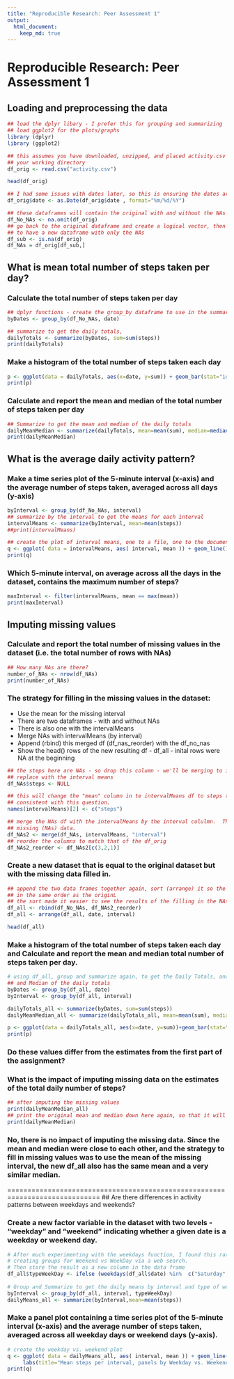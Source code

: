 ```yaml
---
title: "Reproducible Research: Peer Assessment 1"
output: 
  html_document:
    keep_md: true
---
```


# Reproducible Research: Peer Assessment 1
## Loading and preprocessing the data
```r
## load the dplyr libary - I prefer this for grouping and summarizing
## load ggplot2 for the plots/graphs
library (dplyr)
library (ggplot2)

## this assumes you have downloaded, unzipped, and placed activity.csv into
## your working directory
df_orig <- read.csv("activity.csv")

head(df_orig)

## I had some issues with dates later, so this is ensuring the dates are of the date class
df_orig$date <- as.Date(df_orig$date , format="%m/%d/%Y")

## these dataframes will contain the original with and without the NAs - to be used in subsequent steps
df_No_NAs <- na.omit(df_orig)
## go back to the original dataframe and create a logical vector, then use it to subset the original
## to have a new dataframe with only the NAs
df_sub <- is.na(df_orig)
df_NAs = df_orig[df_sub,]
```

## What is mean total number of steps taken per day?

### Calculate the total number of steps taken per day

```r
## dplyr functions - create the group_by dataframe to use in the summarize function
byDates <- group_by(df_No_NAs, date)

## summarize to get the daily totals, 
dailyTotals <- summarize(byDates, sum=sum(steps))  
print(dailyTotals)
```

### Make a histogram of the total number of steps taken each day

```r
p <- ggplot(data = dailyTotals, aes(x=date, y=sum)) + geom_bar(stat="identity")
print(p)
```

### Calculate and report the mean and median of the total number of steps taken per day

```r
## Summarize to get the mean and median of the daily totals
dailyMeanMedian <- summarize(dailyTotals, mean=mean(sum), median=median(sum)) 
print(dailyMeanMedian)
```

## What is the average daily activity pattern?

### Make a time series plot of the 5-minute interval (x-axis) and the average number of steps taken, averaged across all days (y-axis)

```r
byInterval <- group_by(df_No_NAs, interval)
## summarize by the interval to get the means for each interval
intervalMeans <- summarize(byInterval, mean=mean(steps)) 
##print(intervalMeans)

## create the plot of interval means, one to a file, one to the document
q <- ggplot( data = intervalMeans, aes( interval, mean )) + geom_line() 
print(q)
```

### Which 5-minute interval, on average across all the days in the dataset, contains the maximum number of steps?
```r
maxInterval <- filter(intervalMeans, mean == max(mean))
print(maxInterval)
```

## Imputing missing values

### Calculate and report the total number of missing values in the dataset (i.e. the total number of rows with NAs)
```r
## How many NAs are there?
number_of_NAs <- nrow(df_NAs)
print(number_of_NAs)
```

### The strategy for filling in the missing values in the dataset:
* Use the mean for the missing interval 
* There are two dataframes - with and without NAs
* There is also one with the intervalMeans
* Merge NAs with intervalMeans (by interval)
* Append (rbind) this merged df (df_nas_reorder) with the df_no_nas
* Show the head() rows of the new resulting df - df_all - inital rows were NA at the beginning
```r
## the steps here are NAs - so drop this column - we'll be merging to it later to 
## replace with the interval means
df_NAs$steps <- NULL

## this will change the "mean" column in te intervalMeans df to steps to be 
## consistent with this question.
names(intervalMeans)[2] <- c("steps")

## merge the NAs df with the intervalMeans by the interval colulmn.  This will "Fill in" the 
## missing (NAs) data.
df_NAs2 <- merge(df_NAs, intervalMeans, "interval")
## reorder the columns to match that of the df_orig
df_NAs2_reorder <- df_NAs2[c(3,2,1)]

```

### Create a new dataset that is equal to the original dataset but with the missing data filled in.
```r
## append the two data frames together again, sort (arrange) it so the head() is 
## in the same order as the originL
## the sort made it easier to see the results of the filling in the NAs data.
df_all <- rbind(df_No_NAs, df_NAs2_reorder)
df_all <- arrange(df_all, date, interval)

head(df_all)

```

### Make a histogram of the total number of steps taken each day and Calculate and report the mean and median total number of steps taken per day. 
```r
# using df_all, group and summarize again, to get the Daily Totals, and the DAily Mean 
## and Median of the daily totals
byDates <- group_by(df_all, date)
byInterval <- group_by(df_all, interval)

dailyTotals_all <- summarize(byDates, sum=sum(steps))  
dailyMeanMedian_all <- summarize(dailyTotals_all, mean=mean(sum), median=median(sum))  

p <- ggplot(data = dailyTotals_all, aes(x=date, y=sum))+geom_bar(stat="identity")
print(p)

```
### Do these values differ from the estimates from the first part of the assignment?
### What is the impact of imputing missing data on the estimates of the total daily number of steps?
```r
## after imputing the missing values
print(dailyMeanMedian_all)
## print the original mean and median down here again, so that it will be easier to compare
print(dailyMeanMedian)
```
### No, there is no impact of imputing the missing data.  Since the mean and median were close to each other, and the strategy to fill in missing values was to use the mean of the missing interval, the new df_all also has the same mean and a very similar median.

=============================================================================
## Are there differences in activity patterns between weekdays and weekends?

### Create a new factor variable in the dataset with two levels - "weekday" and "weekend" indicating whether a given date is a weekday or weekend day.
```r
# After much experimenting with the weekdays function, I found this rather elegant formula for 
# creating groups for Weekend vs WeekDay via a web search.
# Then store the result as a new column in the data frame
df_all$typeWeekDay <- ifelse (weekdays(df_all$date) %in%  c("Saturday", "Sunday"),'Weekend','Weekday')
 
# Group and Summarize to get the daily means by interval and type of weekday
byInterval <- group_by(df_all, interval, typeWeekDay)
dailyMeans_all <- summarize(byInterval,mean=mean(steps))  

```

### Make a panel plot containing a time series plot of the 5-minute interval (x-axis) and the average number of steps taken, averaged across all weekday days or weekend days (y-axis). 
```r
# create the weekday vs. weekend plot
q <- ggplot( data = dailyMeans_all, aes( interval, mean )) + geom_line()  + facet_grid(typeWeekDay~.) +   
     labs(title="Mean steps per interval, panels by Weekday vs. Weekend")  + facet_wrap(~typeWeekDay,nrow=2)
print(q)

```

